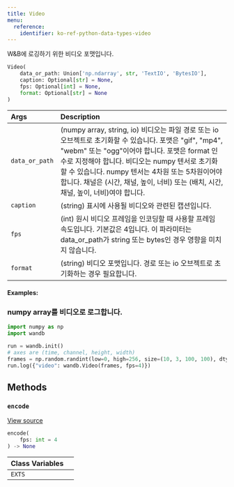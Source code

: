 ```yaml
---
title: Video
menu:
  reference:
    identifier: ko-ref-python-data-types-video
---
```


<Card title="View the source code" href="https://www.github.com/wandb/wandb/tree/637bddf198525810add5804059001b1b319d6ad1/wandb/sdk/data_types/video.py#L49-L251" icon="github"/>

W&B에 로깅하기 위한 비디오 포맷입니다.

```python
Video(
    data_or_path: Union['np.ndarray', str, 'TextIO', 'BytesIO'],
    caption: Optional[str] = None,
    fps: Optional[int] = None,
    format: Optional[str] = None
)
```

| Args | Description |
| :--- | :--- |
|  `data_or_path` | (numpy array, string, io) 비디오는 파일 경로 또는 io 오브젝트로 초기화할 수 있습니다. 포맷은 "gif", "mp4", "webm" 또는 "ogg"이어야 합니다. 포맷은 format 인수로 지정해야 합니다. 비디오는 numpy 텐서로 초기화할 수 있습니다. numpy 텐서는 4차원 또는 5차원이어야 합니다. 채널은 (시간, 채널, 높이, 너비) 또는 (배치, 시간, 채널, 높이, 너비)여야 합니다. |
|  `caption` | (string) 표시에 사용될 비디오와 관련된 캡션입니다. |
|  `fps` | (int) 원시 비디오 프레임을 인코딩할 때 사용할 프레임 속도입니다. 기본값은 4입니다. 이 파라미터는 data_or_path가 string 또는 bytes인 경우 영향을 미치지 않습니다. |
|  `format` | (string) 비디오 포맷입니다. 경로 또는 io 오브젝트로 초기화하는 경우 필요합니다. |

#### Examples:

### numpy array를 비디오로 로그합니다.

```python
import numpy as np
import wandb

run = wandb.init()
# axes are (time, channel, height, width)
frames = np.random.randint(low=0, high=256, size=(10, 3, 100, 100), dtype=np.uint8)
run.log({"video": wandb.Video(frames, fps=4)})
```

## Methods

### `encode`

[View source](https://www.github.com/wandb/wandb/tree/637bddf198525810add5804059001b1b319d6ad1/wandb/sdk/data_types/video.py#L140-L179)

```python
encode(
    fps: int = 4
) -> None
```

| Class Variables |  |
| :--- | :--- |
|  `EXTS`<a id="EXTS"></a> |   |
